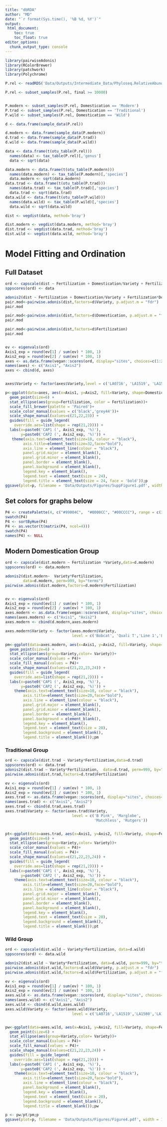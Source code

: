 ```yaml
---
title: "dbRDA"
author: "MD"
date: "`r format(Sys.time(), '%B %d, %Y')`"
output: 
 html_document:
    toc: true
    toc_float: true
editor_options: 
  chunk_output_type: console
---
```




```r
library(pairwiseAdonis)
library(RColorBrewer)
library(patchwork)
library(Polychrome)
```

```r
P.rel <- readRDS('Data/Outputs/Intermediate_Data/Phyloseq.RelativeAbundance.RDS')

P.rel <- subset_samples(P.rel, final >= 10000)


P.modern <- subset_samples(P.rel, Domestication == 'Modern')
P.trad <- subset_samples(P.rel, Domestication == 'Traditional')
P.wild <- subset_samples(P.rel, Domestication == 'Wild')
```

```r
d <- data.frame(sample_data(P.rel))

d.modern <- data.frame(sample_data(P.modern))
d.trad <- data.frame(sample_data(P.trad))
d.wild <- data.frame(sample_data(P.wild))
```


```r
data <- data.frame(t(otu_table(P.rel)))
  names(data) <- tax_table(P.rel)[,'genus']
  data <- sqrt(data) 

data.modern <- data.frame(t(otu_table(P.modern)))
  names(data.modern) <- tax_table(P.modern)[,'species']
  data.modern <- sqrt(data.modern)  
data.trad <- data.frame(t(otu_table(P.trad)))
  names(data.trad) <- tax_table(P.trad)[,'species']
  data.trad <- sqrt(data.trad)    
data.wild <- data.frame(t(otu_table(P.wild)))
  names(data.wild) <- tax_table(P.wild)[,'species']
  data.wild <- sqrt(data.wild)
```


```r
dist <- vegdist(data, method='bray')

dist.modern <- vegdist(data.modern, method='bray')
dist.trad <- vegdist(data.trad, method='bray')
dist.wild <- vegdist(data.wild, method='bray')
```

# Model Fitting and Ordination

## Full Dataset

```r
ord <- capscale(dist ~ Fertilization + Domestication/Variety + Fertilization*Domestication/Variety + Variety, data=d)
sppscores(ord) <- data

adonis2(dist ~ Fertilization + Domestication/Variety + Fertilization*Domestication/Variety + Variety, data=d, perm=999, by="terms") 
pair.mod<-pairwise.adonis(dist,factors=d$Variety, p.adjust.m = "fdr")
pair.mod 

pair.mod<-pairwise.adonis(dist,factors=d$Domestication, p.adjust.m = "fdr")
pair.mod

pair.mod<-pairwise.adonis(dist,factors=d$Fertilization)
pair.mod


ev <- eigenvals(ord)
Axis1_exp = round(ev[1] / sum(ev) * 100, 1)
Axis2_exp = round(ev[2] / sum(ev) * 100, 1)
axes <- as.data.frame(vegan::scores(ord, display="sites", choices=c(1:2)))
names(axes) <- c("Axis1", "Axis2")
axes <- cbind(d, axes) 


axes$Variety <- factor(axes$Variety,level = c('LA0716', 'LA1519', 'LA1580','LA1698','B Pink', 'Marglobe', 'Matchless', 'Rutgers', 'Bobcat', 'Quali T','Line 1','Line 2'))

p<-ggplot(data=axes, aes(x=Axis1, y=Axis2, fill=Variety, shape=Domestication)) +
  geom_point(size=6) +
  stat_ellipse(aes(group=Fertilization, color = Fertilization))+
  scale_fill_brewer(palette = 'Paired')+
  scale_color_manual(values = c('black','grey44'))+
  scale_shape_manual(values=c(21,22,23)) +
  guides(fill = guide_legend(
    override.aes=list(shape = rep(21,2)))) +
  labs(x=paste0('CAP1 (', Axis1_exp, '%)'), 
       y=paste0('CAP2 (', Axis2_exp, '%)')) +
   theme(axis.text=element_text(size=18, colour = "black"), 
        axis.title=element_text(size=32,face="bold"),
        axis.line = element_line(colour = "black"),
        panel.grid.major = element_blank(),
        panel.grid.minor = element_blank(),
        panel.border = element_blank(),
        panel.background = element_blank(),
        legend.key = element_blank(),
        legend.text = element_text(size = 24),
        legend.title = element_text(size = 24, face = 'bold'));p
ggsave(plot=p, filename = 'Data/Outputs/Figures/SuppFigure1.pdf', width = 14, height = 10)
```

## Set colors for graphs below

```r
P4 <- createPalette(4, c("#99004C",  "#0000CC", "#00CCCC"), range = c(30, 80))
swatch(P4)
P4 <- sortByHue(P4)
P4 <- as.vector(t(matrix(P4, ncol=4)))
swatch(P4)
names(P4) <- NULL
```


## Modern Domestication Group

```r
ord <- capscale(dist.modern ~ Fertilization *Variety,data=d.modern)
sppscores(ord) <- data.modern

adonis2(dist.modern~  Variety*Fertilization, 
        data=d.modern, perm=999, by="terms") 
pairwise.adonis(dist.modern,factors=d.modern$Fertilization)


ev <- eigenvals(ord)
Axis1_exp = round(ev[1] / sum(ev) * 100, 1)
Axis2_exp = round(ev[2] / sum(ev) * 100, 1)
axes.modern <- as.data.frame(vegan::scores(ord, display="sites", choices=c(1:2)))
names(axes.modern) <- c("Axis1", "Axis2")
axes.modern <- cbind(d.modern,axes.modern) 

axes.modern$Variety <- factor(axes.modern$Variety,
                              level = c('Bobcat', 'Quali T','Line 1','Line 2'))

pm<-ggplot(data=axes.modern, aes(x=Axis1, y=Axis2, fill=Variety, shape=Fertilization)) +
  geom_point(size=6) +
  stat_ellipse(aes(group=Variety,color= Variety))+
  scale_color_manual(values = P4)+
  scale_fill_manual(values = P4)+
  scale_shape_manual(values=c(21,22,23,24)) +
  guides(fill = guide_legend(
    override.aes=list(shape = rep(21,2)))) +
  labs(x=paste0('CAP1 (', Axis1_exp, '%)'), 
       y=paste0('CAP2 (', Axis2_exp, '%)')) +
    theme(axis.text=element_text(size=10, colour = "black"), 
        axis.title=element_text(size=20,face="bold"),
        axis.line = element_line(colour = "black"),
        panel.grid.major = element_blank(),
        panel.grid.minor = element_blank(),
        panel.border = element_blank(),
        panel.background = element_blank(),
        legend.key = element_blank(),
        legend.text = element_text(size = 20),
        legend.background = element_blank(),
        legend.title = element_blank());pm
```


### Traditional Group

```r
ord <- capscale(dist.trad ~ Variety*Fertilization,data=d.trad)
sppscores(ord) <- data.trad
adonis2(dist.trad ~ Variety*Fertilization,  data=d.trad, perm=999, by="terms") 
pairwise.adonis(dist.trad,factors=d.trad$Fertilization)

ev <- eigenvals(ord)
Axis1_exp = round(ev[1] / sum(ev) * 100, 1)
Axis2_exp = round(ev[2] / sum(ev) * 100, 1)
axes.trad <- as.data.frame(vegan::scores(ord, display="sites", choices=c(1:2)))
names(axes.trad) <- c("Axis1", "Axis2")
axes.trad <- cbind(d.trad,axes.trad) 
axes.trad$Variety <- factor(axes.trad$Variety,
                              level = c('B Pink', 'Marglobe', 
                                        'Matchless', 'Rutgers'))


pt<-ggplot(data=axes.trad, aes(x=Axis1, y=Axis2, fill=Variety, shape=Fertilization)) +
  geom_point(size=6) +
  stat_ellipse(aes(group=Variety,color= Variety))+
  scale_color_manual(values = P4)+
  scale_fill_manual(values = P4)+
  scale_shape_manual(values=c(21,22,23,24)) +
  guides(fill = guide_legend(
    override.aes=list(shape = rep(21,2)))) +
  labs(x=paste0('CAP1 (', Axis1_exp, '%)'), 
       y=paste0('CAP2 (', Axis2_exp, '%)')) +
    theme(axis.text=element_text(size=10, colour = "black"), 
        axis.title=element_text(size=20,face="bold"),
        axis.line = element_line(colour = "black"),
        panel.grid.major = element_blank(),
        panel.grid.minor = element_blank(),
        panel.border = element_blank(),
        panel.background = element_blank(),
        legend.key = element_blank(),
        legend.text = element_text(size = 20),
        legend.background = element_blank(),
        legend.title = element_blank());pt
```

### Wild Group

```r
ord <- capscale(dist.wild ~ Variety*Fertilization, data=d.wild)
sppscores(ord) <- data.wild

adonis2(dist.wild ~ Variety*Fertilization, data=d.wild, perm=999, by="terms") 
pairwise.adonis(dist.wild,factors=d.wild$Variety, p.adjust.m = "fdr")
pairwise.adonis(dist.wild,factors=d.wild$Fertilization, p.adjust.m = "fdr")

ev <- eigenvals(ord)
Axis1_exp = round(ev[1] / sum(ev) * 100, 1)
Axis2_exp = round(ev[2] / sum(ev) * 100, 1)
axes.wild <- as.data.frame(vegan::scores(ord, display="sites", choices=c(1:2)))
names(axes.wild) <- c("Axis1", "Axis2")
axes.wild <- cbind(d.wild,axes.wild) 
axes.wild$Variety <- factor(axes.wild$Variety,
                              level = c('LA0716','LA1519','LA1580','LA1698'))


pw<-ggplot(data=axes.wild, aes(x=Axis1, y=Axis2, fill=Variety, shape=Fertilization)) +
  geom_point(size=6) +
  stat_ellipse(aes(group=Variety,color= Variety))+
  scale_color_manual(values = P4)+
  scale_fill_manual(values = P4)+
  scale_shape_manual(values=c(21,22,23,24)) +
  guides(fill = guide_legend(
    override.aes=list(shape = rep(21,2)))) +
  labs(x=paste0('CAP1 (', Axis1_exp, '%)'), 
       y=paste0('CAP2 (', Axis2_exp, '%)')) +
    theme(axis.text=element_text(size=10, colour = "black"), 
        axis.title=element_text(size=20,face="bold"),
        axis.line = element_line(colour = "black"),
        panel.background = element_blank(),
        legend.key = element_blank(),
        legend.text = element_text(size = 20),
        legend.background = element_blank(),
        legend.title = element_blank());pw
```

```r
p <- pw/pt/pm;p
ggsave(plot=p, filename = 'Data/Outputs/Figures/Figure4.pdf', width = 10, height = 18)

```


